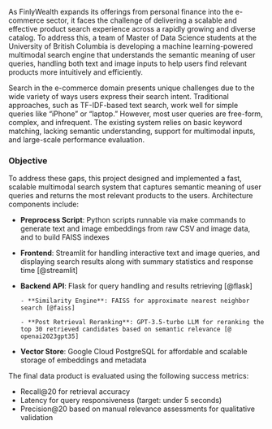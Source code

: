 As FinlyWealth expands its offerings from personal finance into the e-commerce sector, it faces the challenge of delivering a scalable and effective product search experience across a rapidly growing and diverse catalog. To address this, a team of Master of Data Science students at the University of British Columbia is developing a machine learning-powered multimodal search engine that understands the semantic meaning of user queries, handling both text and image inputs to help users find relevant products more intuitively and efficiently.  

Search in the e-commerce domain presents unique challenges due to the wide variety of ways users express their search intent. Traditional approaches, such as TF-IDF-based text search, work well for simple queries like “iPhone” or “laptop.” However, most user queries are free-form, complex, and infrequent. The existing system relies on basic keyword matching, lacking semantic understanding, support for multimodal inputs, and large-scale performance evaluation.

### Objective

To address these gaps, this project designed and implemented a fast, scalable multimodal search system that captures semantic meaning of user queries and returns the most relevant products to the users. Architecture components include:

- **Preprocess Script**:  Python scripts runnable via make commands to generate text and image embeddings from raw CSV and image data, and to build FAISS indexes

- **Frontend**: Streamlit for handling interactive text and image queries, and displaying search results along with summary statistics and response time [@streamlit]

- **Backend API**: Flask for query handling and results retrieving [@flask]

      - **Similarity Engine**: FAISS for approximate nearest neighbor search [@faiss]

      - **Post Retrieval Reranking**: GPT-3.5-turbo LLM for reranking the top 30 retrieved candidates based on semantic relevance [@​​openai2023gpt35]

- **Vector Store**: Google Cloud PostgreSQL for affordable and scalable storage of embeddings and metadata

The final data product is evaluated using the following success metrics:  

- Recall@20 for retrieval accuracy
- Latency for query responsiveness (target: under 5 seconds)
- Precision@20 based on manual relevance assessments for qualitative validation
